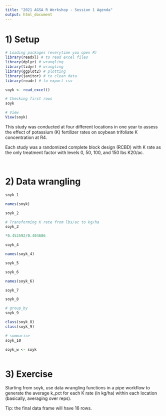```yaml
---
title: "2021 AGSA R Workshop - Session 1 Agenda"
output: html_document
---
```


# 1) Setup  

```r
# Loading packages (everytime you open R)
library(readxl) # to read excel files
library(dplyr) # wrangling
library(tidyr) # wrangling
library(ggplot2) # plotting
library(janitor) # to clean data
library(readr) # to export csv

```


```r
soyk <- read_excel()

# Checking first rows
soyk

# View
View(soyk)
```

This study was conducted at four different locations in one year to assess the effect of potassium (K) fertilizer rates on soybean trifoliate K concentration at R4.  

Each study was a randomized complete block design (RCBD) with K rate as the only treatment factor with levels 0, 50, 100, and 150 lbs K20/ac.

```r

```

```r

```

# 2) Data wrangling  
```r
soyk_1 

```


```r
names(soyk)

soyk_2

```

```r
# Transforming K rate from lbs/ac to kg/ha
soyk_3 

*0.453592/0.404686

```

```r
soyk_4 


```

```r
names(soyk_4)

soyk_5 

```

```r
soyk_6 
```

```r
names(soyk_6)

soyk_7 
```

```r
soyk_8 
```

```r
# group_by
soyk_9 

class(soyk_8)
class(soyk_9)

# summarise
soyk_10 
```

```r
soyk_w <- soyk 

```

```r

```

# 3) Exercise  
Starting from soyk, use data wrangling functions in a pipe workflow to generate the average k_pct for each K rate (in kg/ha) within each location (basically, averaging over reps).

Tip: the final data frame will have 16 rows.





